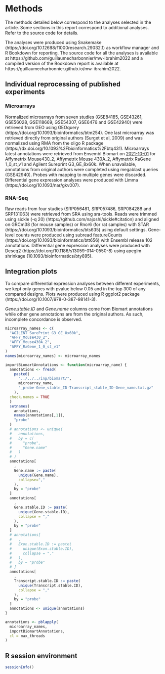 # Methods

The methods detailed below correspond to the analyses selected in the article. Some sections in this report correspond to additional analyses. Refer to the source code for details.

The analyses were produced using Snakemake (https://doi.org/10.12688/f1000research.29032.1) as workflow manager and R Bookdown for reporting. The source code for all the analyses is available at https://github.com/guillaumecharbonnier/mw-ibrahim2022 and a compiled version of the Bookdown report is available at https://guillaumecharbonnier.github.io/mw-ibrahim2022.

## Individual reprocessing of published experiments

### Microarrays

Normalized microarrays from seven studies (GSE84185, GSE43261, GSE56028, GSE118669, GSE54307, GSE6476 and GSE42940) were retrieved from GEO using GEOquery (https://doi.org/10.1093/bioinformatics/btm254). One last microarray was retrieved directly from original authors (Surget et al, 2009) and was normalized using RMA from the oligo R package (https://dx.doi.org/10.1093%2Fbioinformatics%2Fbtq431). Microarrays latest annotations were retrieved from Ensembl Biomart on [2021-10-01](../../../inp/biomart) for Affymetrix Mouse430_2, Affymetrix Mouse 430A_2, Affymetrix RaGene 1_0_st_v1 and Agilent Sureprint G3_GE_8x60k. When unavailable, annotations from original authors were completed using megablast queries (GSE42940). Probes with mapping to multiple genes were discarded. Differential gene expression analyses were produced with Limma (https://doi.org/10.1093/nar/gkv007).

### RNA-Seq

Raw reads from four studies (SRP056481, SRP057486, SRP084288 and SRP131063) were retrieved from SRA using sra-tools. Reads were trimmed using sickle (-q 20) (https://github.com/najoshi/sickle#citation) and aligned on GRCm38 (for mouse samples) or Rnor6 (for rat samples) with STAR (https://doi.org/10.1093/bioinformatics/bts635) using default settings. Gene-level counts were produced using subread featureCounts (https://doi.org/10.1093/bioinformatics/btt656) with Ensembl release 102 annotations. Differential gene expression analyses were produced with Deseq2 (https://doi.org/10.1186/s13059-014-0550-8) using apeglm shrinkage (10.1093/bioinformatics/bty895).

## Integration plots

To compare differential expression analyses between different experiments, we kept only genes with pvalue below 0.05 and in the top 300 of any compared designs. Plots were produced using R ggplot2 package (https://doi.org/10.1007/978-0-387-98141-3).

*Gene.stable.ID* and *Gene.name* columns come from Biomart annotations while other gene annotations are from the original authors. As such, incomplete concordance is observed.

```r
microarray_names <- c(
  "AGILENT_SurePrint_G3_GE_8x60k",
  "AFFY_Mouse430_2",
  "AFFY_Mouse430A_2",
  "AFFY_RaGene_1_0_st_v1"
)
names(microarray_names) <- microarray_names

importBiomartAnnotations <- function(microarray_name) {
  annotations <- fread(
    paste0(
      "../../../inp/biomart/",
      microarray_name,
      "_probe-Gene_stable_ID-Transcript_stable_ID-Gene_name.txt.gz"
    ),
  check.names = TRUE
  )
  setnames(
    annotations,
    names(annotations[,1]),
    "probe"
  )
  # annotations <- unique(
  #   annotations,
  #   by = c(
  #     "probe",
  #     "Gene.name"
  #   )
  # )
  annotations[
    ,
    Gene.name := paste(
      unique(Gene.name),
      collapse=","
    ),
    by = "probe"
  ]
  annotations[
    ,
    Gene.stable.ID := paste(
      unique(Gene.stable.ID),
      collapse = ","
    ),
    by = "probe"
  ]
  # annotations[
  #   ,
  #   Exon.stable.ID := paste(
  #     unique(Exon.stable.ID),
  #     collapse = ","
  #   ),
  #   by = "probe"
  # ]
  annotations[
    ,
    Transcript.stable.ID := paste(
      unique(Transcript.stable.ID),
      collapse = ","
    ),
    by = "probe"
  ]
  annotations <- unique(annotations)
}

annotations <- pblapply(
  microarray_names,
  importBiomartAnnotations,
  cl = max_threads
)
```


## R session environment

```r
sessionInfo()
```

